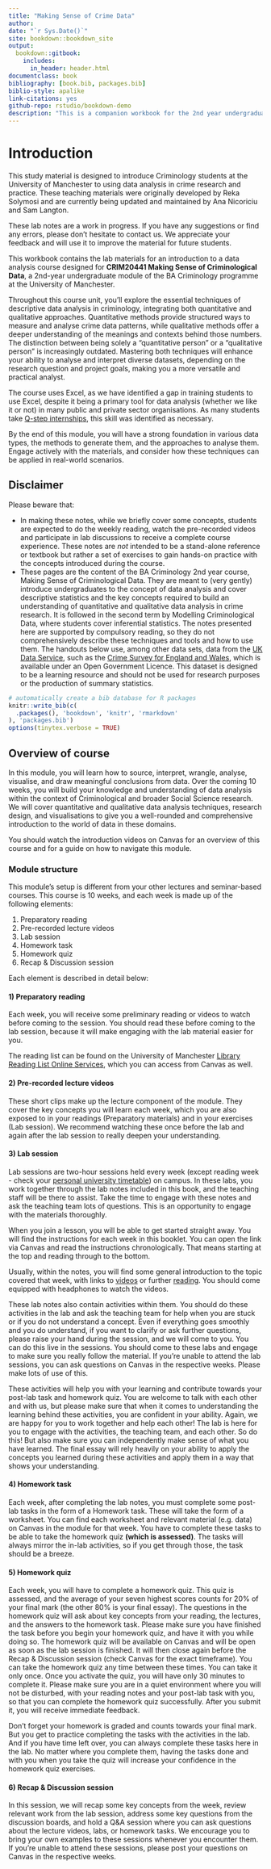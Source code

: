 ```yaml
--- 
title: "Making Sense of Crime Data"
author: 
date: "`r Sys.Date()`"
site: bookdown::bookdown_site
output: 
  bookdown::gitbook:
    includes:
      in_header: header.html
documentclass: book
bibliography: [book.bib, packages.bib]
biblio-style: apalike
link-citations: yes
github-repo: rstudio/bookdown-demo
description: "This is a companion workbook for the 2nd year undergraduate module CRIM20441 Making Sense of Criminological Data at the University of Manchester."
---
```


# Introduction {-}

This study material is designed to introduce Criminology students at the University of Manchester to using data analysis in crime research and practice. These teaching materials were originally developed by Reka Solymosi and are currently being updated and maintained by Ana Nicoriciu and Sam Langton.

These lab notes are a work in progress. If you have any suggestions or find any errors, please don’t hesitate to contact us. We appreciate your feedback and will use it to improve the material for future students.

This workbook contains the lab materials for an introduction to a data analysis course designed for **CRIM20441 Making Sense of Criminological Data**, a 2nd-year undergraduate module of the BA Criminology programme at the University of Manchester.

Throughout this course unit, you'll explore the essential techniques of descriptive data analysis in criminology, integrating both quantitative and qualitative approaches. Quantitative methods provide structured ways to measure and analyse crime data patterns, while qualitative methods offer a deeper understanding of the meanings and contexts behind those numbers. The distinction between being solely a "quantitative person" or a "qualitative person" is increasingly outdated. Mastering both techniques will enhance your ability to analyse and interpret diverse datasets, depending on the research question and project goals, making you a more versatile and practical analyst.

The course uses Excel, as we have identified a gap in training students to use Excel, despite it being a primary tool for data analysis (whether we like it or not) in many public and private sector organisations. As many students take [Q-step internships](https://www.humanities.manchester.ac.uk/q-step/), this skill was identified as necessary. 

By the end of this module, you will have a strong foundation in various data types, the methods to generate them, and the approaches to analyse them. Engage actively with the materials, and consider how these techniques can be applied in real-world scenarios.

## Disclaimer {-}

Please beware that:

- In making these notes, while we briefly cover some concepts, students are expected to do the weekly reading, watch the pre-recorded videos and participate in lab discussions to receive a complete course experience. These notes are *not* intended to be a stand-alone reference or textbook but rather a set of exercises to gain hands-on practice with the concepts introduced during the course.
- These pages are the content of the BA Criminology 2nd year course, Making Sense of Criminological Data. They are meant to (very gently) introduce undergraduates to the concept of data analysis and cover descriptive statistics and the key concepts required to build an understanding of quantitative and qualitative data analysis in crime research. It is followed in the second term by Modelling Criminological Data, where students cover inferential statistics. The notes presented here are supported by compulsory reading, so they do not comprehensively describe these techniques and tools and how to use them.
The handouts below use, among other data sets, data from the [UK Data Service](https://ukdataservice.ac.uk/), such as the [Crime Survey for England and Wales](https://beta.ukdataservice.ac.uk/datacatalogue/series/series?id=200009), which is available under an Open Government Licence. This dataset is designed to be a learning resource and should not be used for research purposes or the production of summary statistics.


```r
# automatically create a bib database for R packages
knitr::write_bib(c(
  .packages(), 'bookdown', 'knitr', 'rmarkdown'
), 'packages.bib')
options(tinytex.verbose = TRUE)
```


## Overview of course {-}

In this module, you will learn how to source, interpret, wrangle, analyse, visualise, and draw meaningful conclusions from data. Over the coming 10 weeks, you will build your knowledge and understanding of data analysis within the context of Criminological and broader Social Science research. We will cover quantitative and qualitative data analysis techniques, research design, and visualisations to give you a well-rounded and comprehensive introduction to the world of data in these domains. 

You should watch the introduction videos on Canvas for an overview of this course and for a guide on how to navigate this module. 

### Module structure {-}

This module's setup is different from your other lectures and seminar-based courses. This course is 10 weeks, and each week is made up of the following elements: 

1) Preparatory reading
2) Pre-recorded lecture videos
3) Lab session
4) Homework task
5) Homework quiz
6) Recap & Discussion session

Each element is described in detail below:

#### 1) Preparatory reading {-}

Each week, you will receive some preliminary reading or videos to watch before coming to the session. You should read these before coming to the lab session, because it will make engaging with the lab material easier for you.

The reading list can be found on the University of Manchester [Library Reading List  Online Services](https://www.library.manchester.ac.uk/services/teaching-services/reading-lists/), which you can access from Canvas as well.

#### 2) Pre-recorded lecture videos {-}

These short clips make up the lecture component of the module. They cover the key concepts you will learn each week, which you are also exposed to in your readings (Preparatory materials) and in your exercises (Lab session). We recommend watching these once before the lab and again after the lab session to really deepen your understanding. 

#### 3) Lab session {-}

Lab sessions are two-hour sessions held every week (except reading week - check your [personal university timetable](https://timetables.manchester.ac.uk/)) on campus. In these labs, you work together through the lab notes included in this book, and the teaching staff will be there to assist. Take the time to engage with these notes and ask the teaching team lots of questions. This is an opportunity to engage with the materials thoroughly. 

When you join a lesson, you will be able to get started straight away. You will find the instructions for each week in this booklet. You can open the link via Canvas and read the instructions chronologically. That means starting at the top and reading through to the bottom. 

Usually, within the notes, you will find some general introduction to the topic covered that week, with links to [videos](http://www.gapminder.org/videos/the-joy-of-stats/) or further [reading](http://flowingdata.com/2015/10/26/top-brewery-road-trip-routed-algorithmically/). You should come equipped with headphones to watch the videos. 

These lab notes also contain activities within them. You should do these activities in the lab and ask the teaching team for help when you are stuck or if you do not understand a concept. Even if everything goes smoothly and you do understand, if you want to clarify or ask further questions, please raise your hand during the session, and we will come to you. You can do this live in the sessions. You should come to these labs and engage to make sure you really follow the material. If you're unable to attend the lab sessions, you can ask questions on Canvas in the respective weeks. Please make lots of use of this. 

These activities will help you with your learning and contribute towards your post-lab task and homework quiz. You are welcome to talk with each other and with us, but please make sure that when it comes to understanding the learning behind these activities, you are confident in your ability. Again, we are happy for you to work together and help each other! The lab is here for you to engage with the activities, the teaching team, and each other. So do this! But also make sure you can independently make sense of what you have learned. The final essay will rely heavily on your ability to apply the concepts you learned during these activities and apply them in a way that shows your understanding.

#### 4) Homework task {-}

Each week, after completing the lab notes, you must complete some post-lab tasks in the form of a Homework task. These will take the form of a worksheet. You can find each worksheet and relevant material (e.g. data) on Canvas in the module for that week. You have to complete these tasks to be able to take the homework quiz **(which is assessed)**. The tasks will always mirror the in-lab activities, so if you get through those, the task should be a breeze. 

#### 5) Homework quiz {-}

Each week, you will have to complete a homework quiz. This quiz is assessed, and the average of your seven highest scores counts for 20% of your final mark (the other 80% is your final essay). The questions in the homework quiz will ask about key concepts from your reading, the lectures, and the answers to the homework task. Please make sure you have finished the task before you begin your homework quiz, and have it with you while doing so. The homework quiz will be available on Canvas and will be open as soon as the lab session is finished. It will then close again before the Recap & Discussion session (check Canvas for the exact timeframe). You can take the homework quiz any time between these times. You can take it only once. Once you activate the quiz, you will have only 30 minutes to complete it. Please make sure you are in a quiet environment where you will not be disturbed, with your reading notes and your post-lab task with you, so that you can complete the homework quiz successfully. After you submit it, you will receive immediate feedback. 

Don't forget your homework is graded and counts towards your final mark. But you get to practice completing the tasks with the activities in the lab. And if you have time left over, you can always complete these tasks here in the lab. No matter where you complete them, having the tasks done and with you when you take the quiz will increase your confidence in the homework quiz exercises. 


#### 6) Recap & Discussion session {-}

In this session, we will recap some key concepts from the week, review relevant work from the lab session, address some key questions from the discussion boards, and hold a Q&A session where you can ask questions about the lecture videos, labs, or homework tasks. We encourage you to bring your own examples to these sessions whenever you encounter them. If you're unable to attend these sessions, please post your questions on Canvas in the respective weeks. 



